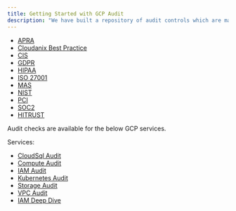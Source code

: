```yaml
---
title: Getting Started with GCP Audit
description: "We have built a repository of audit controls which are mapped against several industry compliance standards. These compliance standards are:"
---
```


- [APRA](https://www.cloudanix.com/framework/apra)
- [Cloudanix Best Practice](https://www.cloudanix.com/framework/cbp)
- [CIS](https://www.cloudanix.com/framework/cis)
- [GDPR](https://www.cloudanix.com/framework/gdpr)
- [HIPAA](https://www.cloudanix.com/framework/hipaa)
- [ISO 27001](https://www.cloudanix.com/framework/iso27001)
- [MAS](https://www.cloudanix.com/framework/mas)
- [NIST](https://www.cloudanix.com/framework/nist)
- [PCI](https://www.cloudanix.com/framework/pcidss)
- [SOC2](https://www.cloudanix.com/framework/soc2)
- [HITRUST](https://www.cloudanix.com/framework/hitrust)

Audit checks are available for the below GCP services.

Services:

- [CloudSql Audit](gcpsqlmonitoring)
- [Compute Audit](gcpcomputemonitoring)
- [IAM Audit](gcpiamcompliance)
- [Kubernetes Audit](gcpkubemonitoring)
- [Storage Audit](gcpstoragemonitoring)
- [VPC Audit](gcpvpcmonitoring)
- [IAM Deep Dive](iamdeepdive)